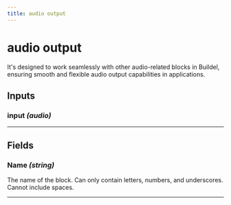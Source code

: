 ```yaml
---
title: audio output
---
```


# audio output
It's designed to work seamlessly with other audio-related blocks in Buildel, ensuring smooth and flexible audio output capabilities in applications.

## Inputs
### input _(audio)_
---
## Fields

        

### Name _(string)_
The name of the block. Can only contain letters, numbers, and underscores. Cannot include spaces.
        

---
    